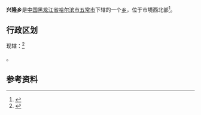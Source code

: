 {{中国乡级行政区|23/01/84/215/000
| 行政区全称 = 兴隆乡
| 上级行政区 = [[黑龙江省|黑龙江省]][[哈尔滨市|哈尔滨市]][[五常市|五常市]]
| 行政区类别 = [[乡|乡]]
| LowerDivisions = 21个村委会
| 总面积 = 190平方公里
| 户籍人口 = 3.7万人
| 常住人口 = 
| 行政区划 = 
| 官方网站 =
| 邮政编码 = 150000
| 毗邻行政区 =
}}

'''兴隆乡'''是[[中国|中国]][[黑龙江省|黑龙江省]][[哈尔滨市|哈尔滨市]][[五常市|五常市]]下辖的一个[[乡|乡]]，位于市境西北部<ref>{{Cite web |url=http://www.chinaquhua.cn/heilongjiang/ |title=兴隆乡 |accessdate=2011-09-13 |archive-date=2011-08-22 |archive-url=https://web.archive.org/web/20110822123644/http://www.chinaquhua.cn/heilongjiang/ |dead-url=yes }}</ref>。

==行政区划==
现辖：<ref>{{PRC admin/ref sgc|23/01/84/215/000}}</ref>

{{PRC admin/children|23/01/84/215/000}}。

==参考资料==
{{reflist}}

{{PRC admin/navcat|23/01/84/215/000}}